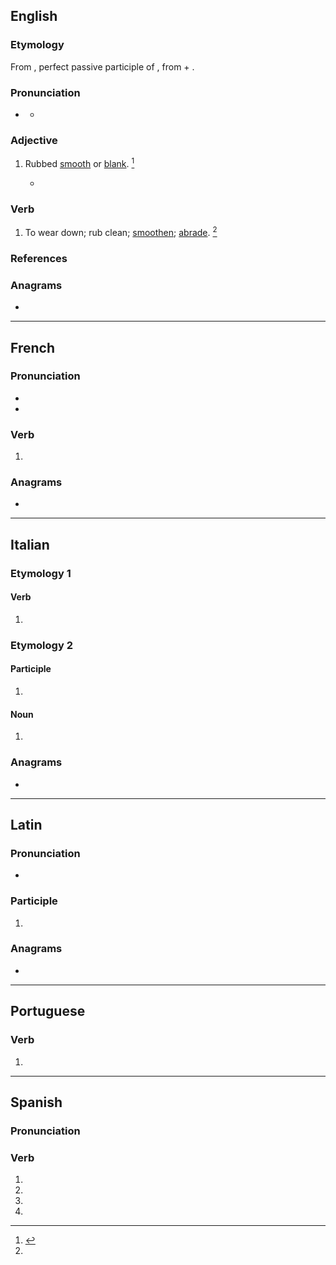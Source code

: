 {{also|abrasé|ábrase}}
==English==

===Etymology===
From {{der|en|la|abrāsus}}, perfect passive participle of {{m|la|abrādō|t=abrade}}, from {{m|la|ab|t=from, away from}} + {{m|la|rādō|t=scrape}}.

===Pronunciation===
* {{a|UK|US}} {{IPA|en|/əˈbɹeɪz/}}
** {{audio|en|LL-Q1860 (eng)-Vealhurl-abrase.wav|Audio (UK)}}

===Adjective===
{{en-adj|-}}

# {{lb|en|obsolete}} Rubbed [[smooth]] or [[blank]]. {{defdate|Attested only in the 17<sup>th</sup> century.}}<ref name=SOED>{{R:SOED5|page=7}}</ref>
#* {{RQ:Jonson Cynthia's Revels|passage=An '''abrase''' table.}}

===Verb===
{{en-verb}}

# {{lb|en|transitive}} To wear down; rub clean; [[smoothen]]; [[abrade]]. {{defdate|First attested in the late 15<sup>th</sup> century.}}<ref name=SOED/>

===References===
<references/>

===Anagrams===
* {{anagrams|en|a=aabers|Abares|Raabes|abaser|abears}}

----

==French==

===Pronunciation===
* {{fr-IPA}}
* {{homophones|fr|abrasent|abrases}}

===Verb===
{{head|fr|verb form}}

# {{inflection of|fr|abraser||1//3|s|pres|ind//sub|;|2|s|impr}}

===Anagrams===
* {{anagrams|fr|a=aabers|Arabes|arabes|basera|ébrasa}}

----

==Italian==

===Etymology 1===
{{nonlemma}}

====Verb====
{{head|it|verb form}}

# {{inflection of|it|abradere||3|s|phis}}

===Etymology 2===
{{nonlemma}}

====Participle====
{{head|it|past participle form|g=f-p}}

# {{feminine plural of|it|abraso}}

====Noun====
{{head|it|noun form|g=f-p}}

# {{plural of|it|abraso}}

===Anagrams===
* {{anagrams|it|a=aabers|basare|baserà}}

----

==Latin==

===Pronunciation===
* {{la-IPA|abrāse}}

===Participle===
{{la-part-form|abrāse}}

# {{inflection of|la|abrāsus||voc|m|s}}

===Anagrams===
* {{anagrams|la|a=aabers|Arabes}}

----

==Portuguese==

===Verb===
{{head|pt|verb form}}

# {{pt-verb-form-of|abrasar}}

----

==Spanish==

===Pronunciation===
{{es-IPA}}

===Verb===
{{head|es|verb form}}

# {{es-verb form of|mood=imperative|sense=affirmative|formal=y|person=2|number=s|ending=ar|abrasar}}
# {{es-verb form of|mood=subjunctive|tense=present|person=1|number=s|ending=ar|abrasar}}
# {{es-verb form of|mood=subjunctive|tense=present|formal=y|person=2|number=s|ending=ar|abrasar}}
# {{es-verb form of|mood=subjunctive|tense=present|person=3|number=s|ending=ar|abrasar}}